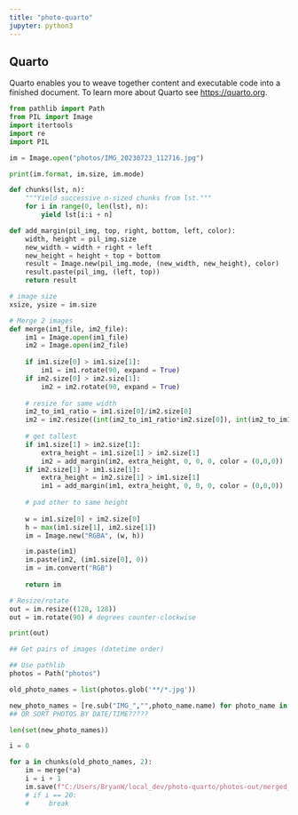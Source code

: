 ```yaml
---
title: "photo-quarto"
jupyter: python3
---
```


## Quarto

Quarto enables you to weave together content and executable code into a finished document. To learn more about Quarto see <https://quarto.org>.

```python

from pathlib import Path
from PIL import Image
import itertools
import re
import PIL

```

```python

im = Image.open("photos/IMG_20230723_112716.jpg")

```

```python

print(im.format, im.size, im.mode)

```

```python

def chunks(lst, n):
    """Yield successive n-sized chunks from lst."""
    for i in range(0, len(lst), n):
        yield lst[i:i + n]

def add_margin(pil_img, top, right, bottom, left, color):
    width, height = pil_img.size
    new_width = width + right + left
    new_height = height + top + bottom
    result = Image.new(pil_img.mode, (new_width, new_height), color)
    result.paste(pil_img, (left, top))
    return result

# image size
xsize, ysize = im.size

# Merge 2 images
def merge(im1_file, im2_file):
    im1 = Image.open(im1_file)
    im2 = Image.open(im2_file)
    
    if im1.size[0] > im1.size[1]:
        im1 = im1.rotate(90, expand = True)
    if im2.size[0] > im2.size[1]:
        im2 = im2.rotate(90, expand = True)
    
    # resize for same width
    im2_to_im1_ratio = im1.size[0]/im2.size[0]
    im2 = im2.resize((int(im2_to_im1_ratio*im2.size[0]), int(im2_to_im1_ratio*im2.size[1])), PIL.Image.LANCZOS)
    
    # get tallest
    if im1.size[1] > im2.size[1]:
        extra_height = im1.size[1] > im2.size[1]
        im2 = add_margin(im2, extra_height, 0, 0, 0, color = (0,0,0))
    if im2.size[1] > im1.size[1]:
        extra_height = im2.size[1] > im1.size[1]
        im1 = add_margin(im1, extra_height, 0, 0, 0, color = (0,0,0))
        
    # pad other to same height
    
    w = im1.size[0] + im2.size[0]
    h = max(im1.size[1], im2.size[1])
    im = Image.new("RGBA", (w, h))

    im.paste(im1)
    im.paste(im2, (im1.size[0], 0))
    im = im.convert("RGB")
    
    return im

# Resize/rotate
out = im.resize((128, 128))
out = im.rotate(90) # degrees counter-clockwise

print(out)

```

```python

## Get pairs of images (datetime order)

## Use pathlib
photos = Path("photos")

old_photo_names = list(photos.glob('**/*.jpg'))

new_photo_names = [re.sub("IMG_","",photo_name.name) for photo_name in old_photo_names]
## OR SORT PHOTOS BY DATE/TIME?????


```

```python

len(set(new_photo_names))

```

```python

i = 0

for a in chunks(old_photo_names, 2):
    im = merge(*a)
    i = i + 1
    im.save(f"C:/Users/BryanW/local_dev/photo-quarto/photos-out/merged_out_{i}.jpg")
    # if i == 20:
    #     break

```
